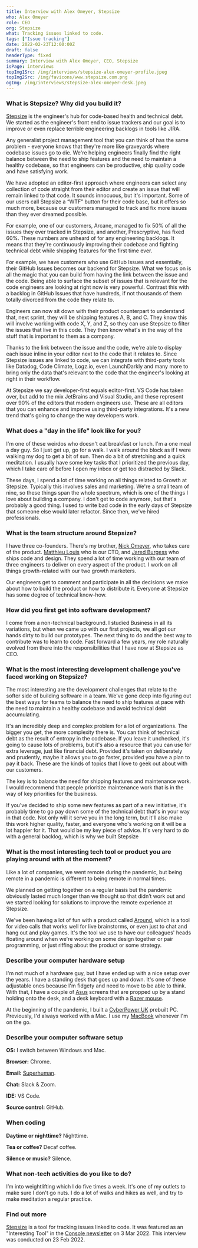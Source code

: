 ```yaml
---
title: Interview with Alex Omeyer, Stepsize
who: Alex Omeyer
role: CEO
org: Stepsize
what: Tracking issues linked to code.
tags: ["Issue tracking"]
date: 2022-02-23T12:00:00Z
draft: false
headerType: fixed
summary: Interview with Alex Omeyer, CEO, Stepsize
isPage: interviews
topImg1Src: /img/interviews/stepsize-alex-omeyer-profile.jpeg
topImg2Src: /img/favicons/www.stepsize.com.png
ogImg: /img/interviews/stepsize-alex-omeyer-desk.jpeg
---
```


### What is Stepsize? Why did you build it?

[Stepsize](https://www.stepsize.com/) is the engineer's hub for code-based
health and technical debt. We started as the engineer's front end to issue
trackers and our goal is to improve or even replace terrible engineering
backlogs in tools like JIRA.

Any generalist project management tool that you can think of has the same
problem - everyone knows that they're more like graveyards where codebase issues
go to die. We're helping engineers finally find the right balance between the
need to ship features and the need to maintain a healthy codebase, so that
engineers can be productive, ship quality code and have satisfying work.

We have adopted an editor-first approach where engineers can select any
collection of code straight from their editor and create an issue that will
remain linked to that code. It sounds innocuous, but it's important. Some of our
users call Stepsize a “WTF” button for their code base, but it offers so much
more, because our customers managed to track and fix more issues than they ever
dreamed possible.

For example, one of our customers, Arcane, managed to fix 50% of all the issues
they ever tracked in Stepsize, and another, Prescryptive, has fixed 60%. These
numbers are unheard of for any engineering backlogs. It means that they're
continuously improving their codebase and fighting technical debt while shipping
features for the first time ever.

For example, we have customers who use GitHub Issues and essentially, their
GitHub Issues becomes our backend for Stepsize. What we focus on is all the
magic that you can build from having the link between the issue and the code.
Being able to surface the subset of issues that is relevant for the code
engineers are looking at right now is very powerful. Contrast this with a
backlog in GitHub Issues that have hundreds, if not thousands of them totally
divorced from the code they relate to.

Engineers can now sit down with their product counterpart to understand that,
next sprint, they will be shipping features A, B, and C. They know this will
involve working with code X, Y, and Z, so they can use Stepsize to filter the
issues that live in this code. They then know what's in the way of the stuff
that is important to them as a company.

Thanks to the link between the issue and the code, we're able to display each
issue inline in your editor next to the code that it relates to. Since Stepsize
issues are linked to code, we can integrate with third-party tools like Datadog,
Code Climate, Logz.io, even LaunchDarkly and many more to bring only the data
that's relevant to the code that the engineer's looking at right in their
workflow.

At Stepsize we say developer-first equals editor-first. VS Code has taken over,
but add to the mix JetBrains and Visual Studio, and these represent over 90% of
the editors that modern engineers use. These are all editors that you can
enhance and improve using third-party integrations. It's a new trend that's
going to change the way developers work.

### What does a "day in the life" look like for you?

I'm one of these weirdos who doesn't eat breakfast or lunch. I'm a one meal a
day guy. So I just get up, go for a walk. I walk around the block as if I were
walking my dog to get a bit of sun. Then do a bit of stretching and a quick
meditation. I usually have some key tasks that I prioritized the previous day,
which I take care of before I open my inbox or get too distracted by Slack.

These days, I spend a lot of time working on all things related to Growth at
Stepsize. Typically this involves sales and marketing. We're a small team of
nine, so these things span the whole spectrum, which is one of the things I love
about building a company. I don't get to code anymore, but that's probably a
good thing. I used to write bad code in the early days of Stepsize that someone
else would later refactor. Since then, we've hired professionals.

### What is the team structure around Stepsize?

I have three co-founders. There's my brother,
[Nick Omeyer](https://twitter.com/nickomeyer), who takes care of the product.
[Matthieu Louis](https://www.linkedin.com/in/jared-burgess-47556677/) who is our
CTO, and [Jared Burgess](https://www.linkedin.com/in/jared-burgess-47556677/)
who ships code and design. They spend a lot of time working with our team of
three engineers to deliver on every aspect of the product. I work on all things
growth-related with our two growth marketers.

Our engineers get to comment and participate in all the decisions we make about
how to build the product or how to distribute it. Everyone at Stepsize has some
degree of technical know-how.

### How did you first get into software development?

I come from a non-technical background. I studied Business in all its
variations, but when we came up with our first projects, we all got our hands
dirty to build our prototypes. The next thing to do and the best way to
contribute was to learn to code. Fast forward a few years, my role naturally
evolved from there into the responsibilities that I have now at Stepsize as CEO.

### What is the most interesting development challenge you've faced working on Stepsize?

The most interesting are the development challenges that relate to the softer
side of building software in a team. We've gone deep into figuring out the best
ways for teams to balance the need to ship features at pace with the need to
maintain a healthy codebase and avoid technical debt accumulating.

It's an incredibly deep and complex problem for a lot of organizations. The
bigger you get, the more complexity there is. You can think of technical debt as
the result of entropy in the codebase. If you leave it unchecked, it's going to
cause lots of problems, but it's also a resource that you can use for extra
leverage, just like financial debt. Provided it's taken on deliberately and
prudently, maybe it allows you to go faster, provided you have a plan to pay it
back. These are the kinds of topics that I love to geek out about with our
customers.

The key is to balance the need for shipping features and maintenance work. I
would recommend that people prioritize maintenance work that is in the way of
key priorities for the business.

If you've decided to ship some new features as part of a new initiative, it's
probably time to go pay down some of the technical debt that's in your way in
that code. Not only will it serve you in the long term, but it'll also make this
work higher quality, faster, and everyone who's working on it will be a lot
happier for it. That would be my key piece of advice. It's very hard to do with
a general backlog, which is why we built Stepsize

### What is the most interesting tech tool or product you are playing around with at the moment?

Like a lot of companies, we went remote during the pandemic, but being remote in
a pandemic is different to being remote in normal times.

We planned on getting together on a regular basis but the pandemic obviously
lasted much longer than we thought so that didn’t work out and we started
looking for solutions to improve the remote experience at Stepsize.

We've been having a lot of fun with a product called
[Around](https://www.around.co/), which is a tool for video calls that works
well for live brainstorms, or even just to chat and hang out and play games.
It's the tool we use to have our colleagues' heads floating around when we're
working on some design together or pair programming, or just riffing about the
product or some strategy.

### Describe your computer hardware setup

I'm not much of a hardware guy, but I have ended up with a nice setup over the
years. I have a standing desk that goes up and down. It's one of these
adjustable ones because I'm fidgety and need to move to be able to think. With
that, I have a couple of [Asus](https://www.asus.com/) screens that are propped
up by a stand holding onto the desk, and a desk keyboard with a
[Razer mouse](https://www.razer.com/pc/gaming-mice).

At the beginning of the pandemic, I built a
[CyberPower UK](https://www.cyberpowersystem.co.uk/) prebuilt PC. Previously,
I'd always worked with a Mac. I use my
[MacBook](https://www.apple.com/macbook-pro/) whenever I'm on the go.

<ImageProvider center src="/img/interviews/stepsize-alex-omeyer-desk.jpeg" alt="The desk of Alex Omeyer, Stepsize" />

### Describe your computer software setup

**OS:** I switch between Windows and Mac.

**Browser:** Chrome.

**Email:** [Superhuman](https://superhuman.com/).

**Chat:** Slack & Zoom.

**IDE:** VS Code.

**Source control:** GitHub.

### When coding

**Daytime or nighttime?** Nighttime.

**Tea or coffee?** Decaf coffee.

**Silence or music?** Silence.

### What non-tech activities do you like to do?

I’m into weightlifting which I do five times a week. It's one of my outlets to
make sure I don't go nuts. I do a lot of walks and hikes as well, and try to
make meditation a regular practice.

### Find out more

[Stepsize](https://www.stepsize.com/) is a tool for tracking issues linked to
code. It was featured as an "Interesting Tool" in the
[Console newsletter](https://console.dev) on 3 Mar 2022. This interview was
conducted on 23 Feb 2022.
